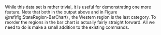 ﻿While this data set is rather trivial, it is useful for demonstrating
one more feature. Note that both in the output above and in
Figure \@ref(fig:StateRegion-BarChart) , the Western region is the last
category. To reorder the regions in the bar chart is actually fairly
straight forward. All we need to do is make a small addition to the
existing commands. 

